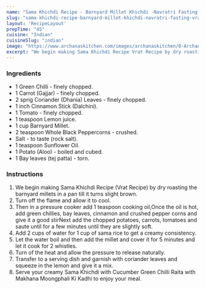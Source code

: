 ---
name: "Sama Khichdi Recipe - Barnyard Millet Khichdi -Navratri Fasting - Vrat Recipe"
slug: "sama-khichdi-recipe-barnyard-millet-khichdi-navratri-fasting-vrat-recipe"
layout: 'RecipeLayout'
prepTime: "45"
cuisine: "Indian"
cuisineSlug: "indian"
image: "https://www.archanaskitchen.com/images/archanaskitchen/0-Archanas-Kitchen-Recipes/2016/sept-22/Sama_Rice_Khichdi_Recipe_Vrat_Navratri_Festival_Fasting_Food-2.jpg"
excerpt: "We begin making Sama Khichdi Recipe Vrat Recipe by dry roasting the barnyard millets in a pan till it turns slight brown"
---

### Ingredients

- 1 Green Chilli - finely chopped.
- 1 Carrot (Gajjar) - finely chopped.
- 2 sprig Coriander (Dhania) Leaves - finely chopped.
- 1 inch Cinnamon Stick (Dalchini).
- 1 Tomato - finely chopped.
- 1 teaspoon Lemon juice.
- 1 cup Barnyard Millet.
- 2 teaspoon Whole Black Peppercorns - crushed.
- Salt - to taste (rock salt).
- 1 teaspoon Sunflower Oil.
- 1 Potato (Aloo) - boiled and cubed.
- 1 Bay leaves (tej patta) - torn.

### Instructions

1. We begin making Sama Khichdi Recipe (Vrat Recipe) by dry roasting the barnyard millets in a pan till it turns slight brown.
1. Turn off the flame and allow it to cool.
1. Then in a pressure cooker add 1 teaspoon cooking oil,Once the oil is hot, add green chillies, bay leaves, cinnamon and crushed pepper corns and give it a good stirNext add the chopped potatoes, carrots, tomatoes and saute until for a few minutes until they are slightly soft.
1. Add 2 cups of water for 1 cup of sama rice to get a creamy consistency.
1. Let the water boil and then add the millet and cover it for 5 minutes and let it cook for 2 whistles.
1. Turn of the heat and allow the pressure to release naturally.
1. Transfer to a serving dish and garnish with coriander leaves and squeeze in the lemon and give it a mix.
1. Serve your creamy Sama Khichdi with Cucumber Green Chilli Raita with Makhana Moongphali Ki Kadhi to enjoy your meal.
